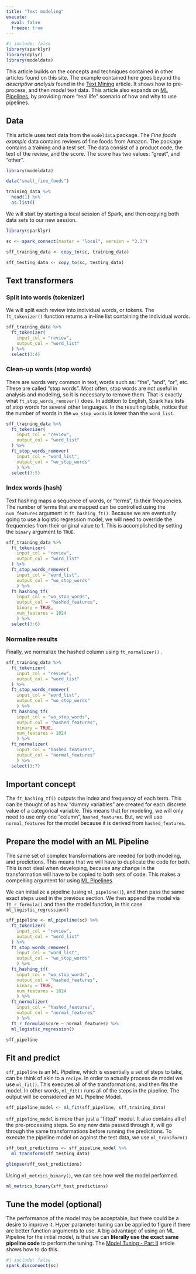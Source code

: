 ```yaml
---
title: "Text modeling"
execute:
  eval: false
  freeze: true
---
```


```r
#| include: false
library(sparklyr)
library(dplyr)
library(modeldata)
```

This article builds on the concepts and techniques contained in other articles found on this site. The example contained here goes beyond the *descriptive analysis* found in the [Text Mining](textmining.qmd) article. It shows how to pre-process, and then *model* text data. This article also expands on [ML Pipelines](pipelines.qmd), by providing more "real life" scenario of how and why to use pipelines.

## Data

This article uses text data from the `modeldata` package. The *Fine foods example* data contains reviews of fine foods from Amazon. The package contains a training and a test set. The data consist of a product code, the text of the review, and the score. The score has two values: "great", and "other".

```r
library(modeldata)

data("small_fine_foods")

training_data %>% 
  head(1) %>% 
  as.list()
```

We will start by starting a local session of Spark, and then copying both data sets to our new session.

```r
library(sparklyr)

sc <- spark_connect(master = "local", version = "3.3")

sff_training_data <- copy_to(sc, training_data)

sff_testing_data <- copy_to(sc, testing_data)
```

## Text transformers

### Split into words (tokenizer)

We will split each review into individual words, or tokens. The `ft_tokenizer()` function returns a in-line list containing the individual words.

```r
sff_training_data %>% 
  ft_tokenizer(
    input_col = "review",
    output_col = "word_list"
  ) %>% 
  select(3:4)
```

### Clean-up words (stop words)

There are words very common in text, words such as: "the", "and", "or", etc. These are called "stop words". Most often, stop words are not useful in analysis and modeling, so it is necessary to remove them. That is exactly what `ft_stop_words_remover()` does. In addition to English, Spark has lists of stop words for several other languages. In the resulting table, notice that the number of words in the `wo_stop_words` is lower than the `word_list`.

```r
sff_training_data %>% 
  ft_tokenizer(
    input_col = "review",
    output_col = "word_list"
  ) %>% 
  ft_stop_words_remover(
    input_col = "word_list", 
    output_col = "wo_stop_words"
    ) %>% 
  select(3:5) 
```

### Index words (hash)

Text hashing maps a sequence of words, or "terms", to their frequencies. The number of terms that are mapped can be controlled using the `num_features` argument in `ft_hashing_ft()`. Because we are eventually going to use a logistic regression model, we will need to override the frequencies from their original value to 1. This is accomplished by setting the `binary` argument to `TRUE`.

```r
sff_training_data %>%
  ft_tokenizer(
    input_col = "review",
    output_col = "word_list"
  ) %>% 
  ft_stop_words_remover(
    input_col = "word_list", 
    output_col = "wo_stop_words"
    ) %>% 
  ft_hashing_tf(
    input_col = "wo_stop_words", 
    output_col = "hashed_features", 
    binary = TRUE, 
    num_features = 1024
    ) %>%
  select(3:6) 
```

### Normalize results

Finally, we normalize the hashed column using `ft_normalizer()` .

```r
sff_training_data %>% 
  ft_tokenizer(
    input_col = "review",
    output_col = "word_list"
  ) %>% 
  ft_stop_words_remover(
    input_col = "word_list", 
    output_col = "wo_stop_words"
    ) %>% 
  ft_hashing_tf(
    input_col = "wo_stop_words", 
    output_col = "hashed_features", 
    binary = TRUE, 
    num_features = 1024
    ) %>%
  ft_normalizer(
    input_col = "hashed_features", 
    output_col = "normal_features"
    ) %>% 
  select(3:7) 
```

::: callout-tip
## Important concept

The `ft_hashing_tf()` outputs the index and frequency of each term. This can be thought of as how "dummy variables" are created for each discrete value of a categorical variable. This means that for modeling, we will only need to use only one "column", `hashed_features`. But, we will use `normal_features` for the model because it is derived from `hashed_features`.
:::

## Prepare the model with an ML Pipeline

The same set of complex transformations are needed for both modeling, and predictions. This means that we will have to duplicate the code for both. This is not ideal when developing, because any change in the transformation will have to be copied to both sets of code. This makes a compelling argument for using [ML Pipelines](pipelines.qmd).

We can initialize a pipeline (using `ml_pipeline()`), and then pass the same exact steps used in the previous section. We then append the model via `ft_r_formula()` and then the model function, in this case `ml_logistic_regression()`

```r
sff_pipeline <- ml_pipeline(sc) %>% 
  ft_tokenizer(
    input_col = "review",
    output_col = "word_list"
  ) %>% 
  ft_stop_words_remover(
    input_col = "word_list", 
    output_col = "wo_stop_words"
    ) %>% 
  ft_hashing_tf(
    input_col = "wo_stop_words", 
    output_col = "hashed_features", 
    binary = TRUE, 
    num_features = 1024
    ) %>%
  ft_normalizer(
    input_col = "hashed_features", 
    output_col = "normal_features"
    ) %>% 
  ft_r_formula(score ~ normal_features) %>% 
  ml_logistic_regression()  

sff_pipeline
```

## Fit and predict

`sff_pipeline` is an ML Pipeline, which is essentially a set of steps to take, can be think of akin to a `recipe`. In order to actually process de model we use `ml_fit()`. This executes all of the transformations, and then fits the model. In other words, `ml_fit()` runs all of the steps in the pipeline. The output will be considered an ML Pipeline Model.

```r
sff_pipeline_model <- ml_fit(sff_pipeline, sff_training_data)
```

`sff_pipeline_model` is more than just a "fitted" model. It also contains all of the pre-processing steps. So any new data passed through it, will go through the same transformations before running the predictions. To execute the pipeline model on against the test data, we use `ml_transform()`

```r
sff_test_predictions <- sff_pipeline_model %>% 
  ml_transform(sff_testing_data) 

glimpse(sff_test_predictions)
```

Using `ml_metrics_binary()`, we can see how well the model performed.

```r
ml_metrics_binary(sff_test_predictions)
```

## Tune the model (optional)

The performance of the model may be acceptable, but there could be a desire to improve it. Hyper parameter tuning can be applied to figure if there are better function arguments to use. A big advantage of using an ML Pipeline for the initial model, is that we can **literally use the exact same pipeline code** to perform the tuning. The [Model Tuning - Part II](model_tuning_text.qmd) article shows how to do this.

```r
#| include: false
spark_disconnect(sc)
```
